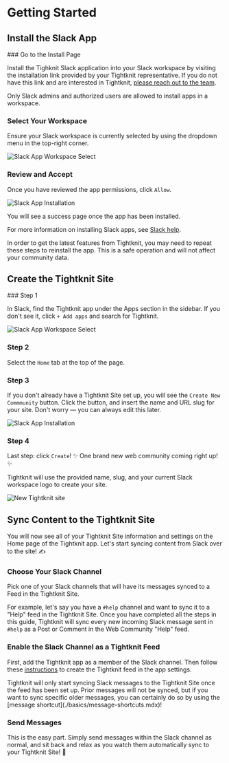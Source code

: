 
# Getting Started

## Install the Slack App

<Steps>
### Go to the Install Page

Install the Tighknit Slack application into your Slack workspace by visiting the installation link provided by your Tightknit representative.
If you do not have this link and are interested in Tightknit, [please reach out to the team](https://calendly.com/tightknitai/introductory-call).

<Callout type="info">
  Only Slack admins and authorized users are allowed to install apps in a
  workspace.
</Callout>

### Select Your Workspace

Ensure your Slack workspace is currently selected by using the dropdown menu in the top-right corner.

![Slack App Workspace Select](/slack-app-workspace-select.png)

### Review and Accept

Once you have reviewed the app permissions, click `Allow`.

![Slack App Installation](/slack-app-installation.png)

You will see a success page once the app has been installed.

</Steps>

For more information on installing Slack apps, see [Slack help](https://slack.com/help/articles/202035138-Add-apps-to-your-Slack-workspace).

<Callout type="info">
  In order to get the latest features from Tightknit, you may need to repeat
  these steps to reinstall the app. This is a safe operation and will not affect
  your community data.
</Callout>

## Create the Tightknit Site

<Steps>
### Step 1

In Slack, find the Tightknit app under the Apps section in the sidebar.
If you don't see it, click `+ Add apps` and search for Tightknit.

![Slack App Workspace Select](/tightknit-app-home-new.png)

### Step 2

Select the `Home` tab at the top of the page.

### Step 3

If you don't already have a Tightknit Site set up, you will see the `Create New Commmunity` button.
Click the button, and insert the name and URL slug for your site. Don't worry — you can always edit this later.

![Slack App Installation](/tightknit-app-new-community.png)

### Step 4

Last step: click `Create`! ✨ One brand new web community coming right up! ✨

Tightknit will use the provided name, slug, and your current Slack workspace logo to create your site.

![New Tightknit site](/pinnacle-community.png)

</Steps>

## Sync Content to the Tightknit Site

You will now see all of your Tightknit Site information and settings on the Home page of
the Tightknit app. Let's start syncing content from Slack over to the site! ✍️

<Steps>

### Choose Your Slack Channel

Pick one of your Slack channels that will have its messages synced to a Feed
in the Tightknit Site.

For example, let's say you have a `#help` channel and want to sync it to a "Help"
feed in the Tightknit Site. Once you have completed all the steps in this guide, Tightknit will sync
every new incoming Slack message sent in `#help` as a Post or Comment in the Web
Community "Help" feed.

### Enable the Slack Channel as a Tightknit Feed

First, add the Tightknit app as a member of the Slack channel. Then follow these
[instructions](./slack-administration/feed-settings.mdx#create-a-new-feed)
to create the Tightknit feed in the app settings.

<Callout>
  Tightknit will only start syncing Slack messages to the Tightknit Site once
  the feed has been set up. Prior messages will not be synced, but if you want
  to sync specific older messages, you can certainly do so by using the [message
  shortcut](./basics/message-shortcuts.mdx)!
</Callout>

### Send Messages

This is the easy part. Simply send messages within the Slack channel as normal, and
sit back and relax as you watch them automatically sync to your Tightknit Site!
💯

</Steps>
